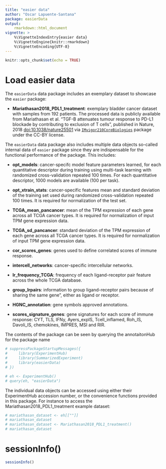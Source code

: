 ```yaml
---
title: "easier data"
author: "Oscar Lapuente-Santana"
package: easierData
output: 
    rmarkdown::html_document
vignette: >
    %\VignetteIndexEntry{easier data}
    %\VignetteEngine{knitr::rmarkdown}
    %\VignetteEncoding{UTF-8}
---
```


```r
knitr::opts_chunk$set(echo = TRUE)
```

# Load easier data

The `easierData` data package includes an exemplary dataset to showcase the `easier` package:

* **Mariathasan2018_PDL1_treatment**: exemplary bladder cancer dataset with samples from 192 patients. The processed data is publicly available from Mariathasan et al. "TGF-B attenuates tumour response to PD-L1 blockade by contributing to exclusion of T cells", published in Nature, 2018 [doi:10.1038/nature25501](https://doi.org/10.1038/nature25501) via [`IMvigor210CoreBiologies`](http://research-pub.gene.com/IMvigor210CoreBiologies/) package under the CC-BY license.
  
The `easierData` data package also includes multiple data objects so-called internal data of `easier` package since they are indispensable for the functional performance of the package. This includes:

- **opt_models**: cancer-specifc model feature parameters learned, for each quantitative descriptor during training using multi-task learning with randomized cross-validation repeated 100 times. For each quantitative descriptor, 1000 models are available (100 per task).
    
- **opt_xtrain_stats**: cancer-specific features mean and standard deviation of the training set used during
      randomized cross-validation repeated 100 times. It is required for normalization of the test set.
    
- **TCGA_mean_pancancer**: mean of the TPM expression of each gene across all TCGA cancer types. 
      It is required for normalization of input TPM gene expression data.
    
- **TCGA_sd_pancancer**: standard deviation of the TPM expression of each gene across all TCGA cancer types. 
      It is required for normalization of input TPM gene expression data.
    
- **cor_scores_genes**: genes used to define correlated scores of immune response.
    
- **intercell_networks**: cancer-specific intercellular networks.
    
- **lr_frequency_TCGA**: frequency of each ligand-receptor pair feature across the whole TCGA database.
    
- **group_lrpairs**: information to group ligand-receptor pairs because of sharing the same gene", either as ligand or receptor.
    
- **HGNC_annotation**: gene symbols approved annotations.
    
- **scores_signature_genes**: gene signatures for each score of immune response: CYT, TLS, IFNy, Ayers_expIS, Tcell_inflamed, Roh_IS, Davoli_IS, chemokines, IMPRES, MSI and RIR.

The contents of the package can be seen by querying the annotaitonHub for the package name
```r
# suppressPackageStartupMessages({
#     library(ExperimentHub)
#     library(SummarizedExperiment)
#     library(easierData)
# })

# eh <- ExperimentHub()
# query(eh, "easierData")
```

The individual data objects can be accessed using either their ExperimentHub
accession number, or the convenience functions provided in this package. For
instance to access the Mariathasan2018_PDL1_treatment example dataset:

```r
# mariathasan_dataset <- eh[[""]]
# mariathasan_dataset
# mariathasan_dataset <- Mariathasan2018_PDL1_treatment()
# mariathasan_dataset
```
# sessionInfo()

```r
sessionInfo()
```
